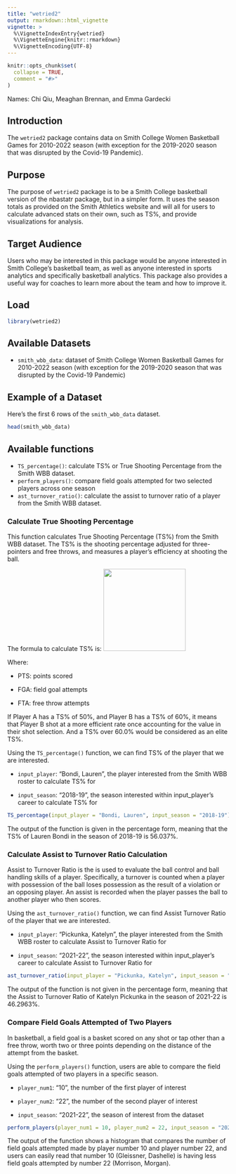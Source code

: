 ```yaml
---
title: "wetried2"
output: rmarkdown::html_vignette
vignette: >
  %\VignetteIndexEntry{wetried}
  %\VignetteEngine{knitr::rmarkdown}
  %\VignetteEncoding{UTF-8}
---
```


```r
knitr::opts_chunk$set(
  collapse = TRUE,
  comment = "#>"
)
```

Names: Chi Qiu, Meaghan Brennan, and Emma Gardecki

## Introduction

The `wetried2` package contains data on Smith College Women Basketball Games for 2010-2022 season (with exception for the 2019-2020 season that was disrupted by the Covid-19 Pandemic).

## Purpose

The purpose of `wetried2` package is to be a Smith College basketball version of the nbastatr package, but in a simpler form. It uses the season totals as provided on the Smith Athletics website and will all for users to calculate advanced stats on their own, such as TS%, and provide visualizations for analysis.

## Target Audience

Users who may be interested in this package would be anyone interested in Smith College's basketball team, as well as anyone interested in sports analytics and specifically basketball analytics. This package also provides a useful way for coaches to learn more about the team and how to improve it.

## Load

```r
library(wetried2) 
```

## Available Datasets

-   `smith_wbb_data`: dataset of Smith College Women Basketball Games for 2010-2022 season (with exception for the 2019-2020 season that was disrupted by the Covid-19 Pandemic)

## Example of a Dataset

Here's the first 6 rows of the `smith_wbb_data` dataset.

```r
head(smith_wbb_data)
```

## Available functions

-   `TS_percentage()`: calculate TS% or True Shooting Percentage from the Smith WBB dataset.
-   `perform_players()`: compare field goals attempted for two selected players across one season
-   `ast_turnover_ratio()`: calculate the assist to turnover ratio of a player from the Smith WBB dataset.

### Calculate True Shooting Percentage

This function calculates True Shooting Percentage (TS%) from the Smith WBB dataset. The TS% is the shooting percentage adjusted for three-pointers and free throws, and measures a player's efficiency at shooting the ball.

The formula to calculate TS% is: ![](https://www.breakthroughbasketball.com/stats/graphics/tspformula.png){width="187"}

Where:

-   PTS: points scored

-   FGA: field goal attempts

-   FTA: free throw attempts

If Player A has a TS% of 50%, and Player B has a TS% of 60%, it means that Player B shot at a more efficient rate once accounting for the value in their shot selection. And a TS% over 60.0% would be considered as an elite TS%.

Using the `TS_percentage()` function, we can find TS% of the player that we are interested.

-   `input_player`: "Bondi, Lauren", the player interested from the Smith WBB roster to calculate TS% for

-   `input_season`: "2018-19", the season interested within input_player's career to calculate TS% for

```r
TS_percentage(input_player = "Bondi, Lauren", input_season = "2018-19")
```

The output of the function is given in the percentage form, meaning that the TS% of Lauren Bondi in the season of 2018-19 is 56.037%.

### Calculate Assist to Turnover Ratio Calculation

Assist to Turnover Ratio is the is used to evaluate the ball control and ball handling skills of a player. Specifically, a turnover is counted when a player with possession of the ball loses possession as the result of a violation or an opposing player. An assist is recorded when the player passes the ball to another player who then scores.

Using the `ast_turnover_ratio()` function, we can find Assist Turnover Ratio of the player that we are interested.

-   `input_player`: "Pickunka, Katelyn", the player interested from the Smith WBB roster to calculate Assist to Turnover Ratio for

-   `input_season`: "2021-22", the season interested within input_player's career to calculate Assist to Turnover Ratio for

```r
ast_turnover_ratio(input_player = "Pickunka, Katelyn", input_season = "2021-22")
```

The output of the function is not given in the percentage form, meaning that the Assist to Turnover Ratio of Katelyn Pickunka in the season of 2021-22 is 46.2963%.

### Compare Field Goals Attempted of Two Players

In basketball, a field goal is a basket scored on any shot or tap other than a free throw, worth two or three points depending on the distance of the attempt from the basket.

Using the `perform_players()` function, users are able to compare the field goals attempted of two players in a specific season.

-   `player_num1`: "10", the number of the first player of interest

-   `player_num2`: "22", the number of the second player of interest

-   `input_season`: "2021-22", the season of interest from the dataset

```r
perform_players(player_num1 = 10, player_num2 = 22, input_season = "2021-22")
```

The output of the function shows a histogram that compares the number of field goals attempted made by player number 10 and player number 22, and users can easily read that number 10 (Gleissner, Dashelle) is having less field goals attempted by number 22 (Morrison, Morgan).



